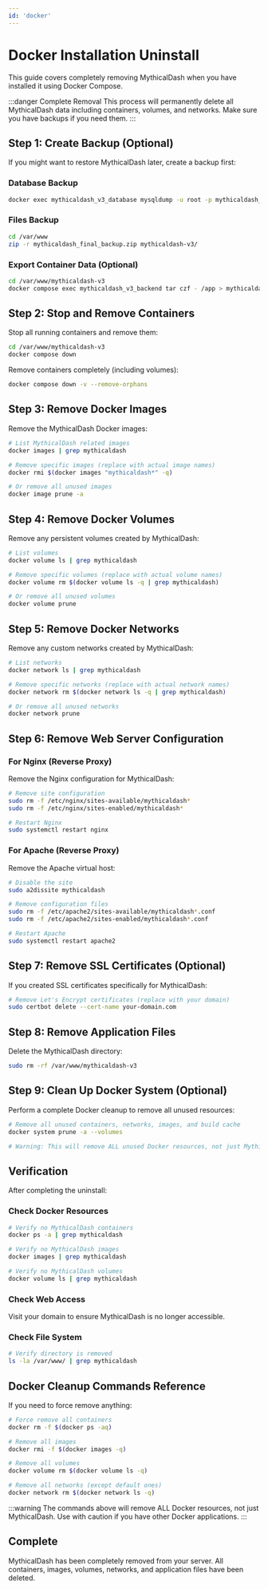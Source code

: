 ```yaml
---
id: 'docker'
---
```


# Docker Installation Uninstall

This guide covers completely removing MythicalDash when you have installed it using Docker Compose.

:::danger Complete Removal
This process will permanently delete all MythicalDash data including containers, volumes, and networks. Make sure you have backups if you need them.
:::

## Step 1: Create Backup (Optional)

If you might want to restore MythicalDash later, create a backup first:

### Database Backup
```bash
docker exec mythicaldash_v3_database mysqldump -u root -p mythicaldash_remastered > mythicaldash_final_backup.sql
```

### Files Backup
```bash
cd /var/www
zip -r mythicaldash_final_backup.zip mythicaldash-v3/
```

### Export Container Data (Optional)
```bash
cd /var/www/mythicaldash-v3
docker compose exec mythicaldash_v3_backend tar czf - /app > mythicaldash_container_backup.tar.gz
```

## Step 2: Stop and Remove Containers

Stop all running containers and remove them:

```bash
cd /var/www/mythicaldash-v3
docker compose down
```

Remove containers completely (including volumes):

```bash
docker compose down -v --remove-orphans
```

## Step 3: Remove Docker Images

Remove the MythicalDash Docker images:

```bash
# List MythicalDash related images
docker images | grep mythicaldash

# Remove specific images (replace with actual image names)
docker rmi $(docker images "mythicaldash*" -q)

# Or remove all unused images
docker image prune -a
```

## Step 4: Remove Docker Volumes

Remove any persistent volumes created by MythicalDash:

```bash
# List volumes
docker volume ls | grep mythicaldash

# Remove specific volumes (replace with actual volume names)
docker volume rm $(docker volume ls -q | grep mythicaldash)

# Or remove all unused volumes
docker volume prune
```

## Step 5: Remove Docker Networks

Remove any custom networks created by MythicalDash:

```bash
# List networks
docker network ls | grep mythicaldash

# Remove specific networks (replace with actual network names)
docker network rm $(docker network ls -q | grep mythicaldash)

# Or remove all unused networks
docker network prune
```

## Step 6: Remove Web Server Configuration

### For Nginx (Reverse Proxy)
Remove the Nginx configuration for MythicalDash:

```bash
# Remove site configuration
sudo rm -f /etc/nginx/sites-available/mythicaldash*
sudo rm -f /etc/nginx/sites-enabled/mythicaldash*

# Restart Nginx
sudo systemctl restart nginx
```

### For Apache (Reverse Proxy)
Remove the Apache virtual host:

```bash
# Disable the site
sudo a2dissite mythicaldash

# Remove configuration files
sudo rm -f /etc/apache2/sites-available/mythicaldash*.conf
sudo rm -f /etc/apache2/sites-enabled/mythicaldash*.conf

# Restart Apache
sudo systemctl restart apache2
```

## Step 7: Remove SSL Certificates (Optional)

If you created SSL certificates specifically for MythicalDash:

```bash
# Remove Let's Encrypt certificates (replace with your domain)
sudo certbot delete --cert-name your-domain.com
```

## Step 8: Remove Application Files

Delete the MythicalDash directory:

```bash
sudo rm -rf /var/www/mythicaldash-v3
```

## Step 9: Clean Up Docker System (Optional)

Perform a complete Docker cleanup to remove all unused resources:

```bash
# Remove all unused containers, networks, images, and build cache
docker system prune -a --volumes

# Warning: This will remove ALL unused Docker resources, not just MythicalDash
```

## Verification

After completing the uninstall:

### Check Docker Resources
```bash
# Verify no MythicalDash containers
docker ps -a | grep mythicaldash

# Verify no MythicalDash images
docker images | grep mythicaldash

# Verify no MythicalDash volumes
docker volume ls | grep mythicaldash
```

### Check Web Access
Visit your domain to ensure MythicalDash is no longer accessible.

### Check File System
```bash
# Verify directory is removed
ls -la /var/www/ | grep mythicaldash
```

## Docker Cleanup Commands Reference

If you need to force remove anything:

```bash
# Force remove all containers
docker rm -f $(docker ps -aq)

# Remove all images
docker rmi -f $(docker images -q)

# Remove all volumes
docker volume rm $(docker volume ls -q)

# Remove all networks (except default ones)
docker network rm $(docker network ls -q)
```

:::warning
The commands above will remove ALL Docker resources, not just MythicalDash. Use with caution if you have other Docker applications.
:::

## Complete

MythicalDash has been completely removed from your server. All containers, images, volumes, networks, and application files have been deleted.
